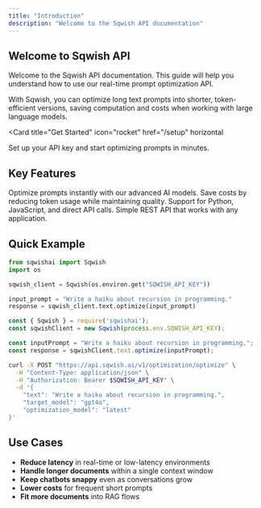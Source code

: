 ```yaml
---
title: "Introduction"
description: "Welcome to the Sqwish API documentation"
---
```


## Welcome to Sqwish API

Welcome to the Sqwish API documentation. This guide will help you understand how to use our real-time prompt optimization API.

With Sqwish, you can optimize long text prompts into shorter, token-efficient versions, saving computation and costs when working with large language models.

<Card
  title="Get Started"
  icon="rocket"
  href="/setup"
  horizontal
>
  Set up your API key and start optimizing prompts in minutes.
</Card>

## Key Features

<Columns cols={2}>
  <Card
    title="Real-time Optimization"
    icon="bolt"
  >
    Optimize prompts instantly with our advanced AI models.
  </Card>
  <Card
    title="Token Reduction"
    icon="chart-line-down"
  >
    Save costs by reducing token usage while maintaining quality.
  </Card>
  <Card
    title="Multiple Languages"
    icon="code"
  >
    Support for Python, JavaScript, and direct API calls.
  </Card>
  <Card
    title="Easy Integration"
    icon="plug"
  >
    Simple REST API that works with any application.
  </Card>
</Columns>

## Quick Example

<Tabs>

<Tab title="Python">

```python
from sqwishai import Sqwish
import os

sqwish_client = Sqwish(os.environ.get("SQWISH_API_KEY"))

input_prompt = "Write a haiku about recursion in programming."
response = sqwish_client.text.optimize(input_prompt)
```

</Tab>

<Tab title="JavaScript">

```javascript
const { Sqwish } = require('sqwishai');
const sqwishClient = new Sqwish(process.env.SQWISH_API_KEY);

const inputPrompt = "Write a haiku about recursion in programming.";
const response = sqwishClient.text.optimize(inputPrompt);
```

</Tab>

<Tab title="cURL">

```bash
curl -X POST "https://api.sqwish.ai/v1/optimization/optimize" \
  -H "Content-Type: application/json" \
  -H "Authorization: Bearer $SQWISH_API_KEY" \
  -d '{
    "text": "Write a haiku about recursion in programming.",
    "target_model": "gpt4o",
    "optimization_model": "latest"
}'
```

</Tab>

</Tabs>

## Use Cases

- **Reduce latency** in real-time or low-latency environments
- **Handle longer documents** within a single context window
- **Keep chatbots snappy** even as conversations grow
- **Lower costs** for frequent short prompts
- **Fit more documents** into RAG flows
